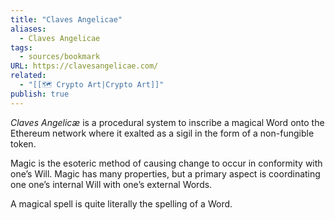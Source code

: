 ```yaml
---
title: "Claves Angelicae"
aliases:
  - Claves Angelicae
tags:
  - sources/bookmark
URL: https://clavesangelicae.com/
related:
  - "[[🗺️ Crypto Art|Crypto Art]]"
publish: true
---
```




_Claves Angelicæ_ is a procedural system to inscribe a magical Word onto the Ethereum network where it exalted as a sigil in the form of a non-fungible token.

Magic is the esoteric method of causing change to occur in conformity with one’s Will. Magic has many properties, but a primary aspect is coordinating one one’s internal Will with one’s external Words.

A magical spell is quite literally the spelling of a Word.

